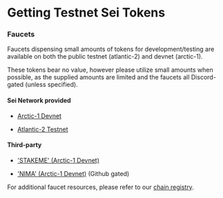 # Getting Testnet Sei Tokens

### Faucets

Faucets dispensing small amounts of tokens for development/testing are available on both the public testnet (atlantic-2) and devnet (arctic-1).

These tokens bear no value, however please utilize small amounts when possible, as the supplied amounts are limited and the faucets all Discord-gated (unless specified).

#### Sei Network provided

- [Arctic-1 Devnet](https://arctic-1.app.sei.io/faucet)

- [Atlantic-2 Testnet](https://atlantic-2.app.sei.io/faucet)

#### Third-party

- ['STAKEME' (Arctic-1 Devnet)](https://sei-evm.faucetme.pro/)

- ['NIMA' (Arctic-1 Devnet)](https://sei-faucet.nima.enterprises/) (Github gated)

For additional faucet resources, please refer to our [chain registry](https://github.com/sei-protocol/chain-registry/blob/main/chains.json).
